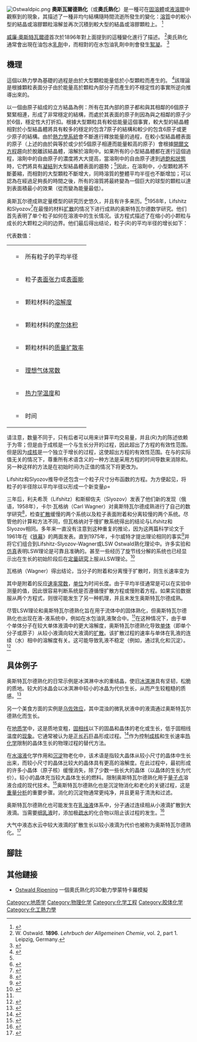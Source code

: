 [[File:Ostwaldpic.png|right]] '''奧斯瓦爾德熟化'''（或'''奧氏熟化'''）是一種可在[[固溶體|固溶體]]或[[溶胶|液溶膠]]中觀察到的現象，其描述了一種非均勻結構隨時間流逝所發生的變化：[[溶質|溶質]]中的較小型的結晶或溶膠顆粒溶解並再次沉積到較大型的結晶或溶膠顆粒上。 <ref>{{GoldBookRef | title = Ostwald ripening | file = O04348.html}}</ref>

[[威廉·奥斯特瓦尔德|威廉·奧斯特瓦爾德]]首次於1896年對上面提到的這種變化進行了描述。 <ref>W. Ostwald. '''1896'''. ''Lehrbuch der Allgemeinen Chemie'', vol. 2, part 1. Leipzig, Germany.</ref>奧氏熟化通常會出現在油包水[[乳劑|乳劑]]中，而相對的在水包油乳劑中則會發生[[絮凝|絮凝]]。 <ref name="Hubbard 2004 4230">{{cite book
  | last = Hubbard
  | first = Arthur T.
  | title = Encyclopedia of Surface and Colloid Science
  | publisher = CRC Press
  | year = 2004
  | url = http://books.google.com/?id=vnb2X7Q8_cYC&pg=PA4230&lpg=PA4230&dq=ostwald+ripening+emulsion+polymerization
  | accessdate = 2007-11-13
  | isbn = 0824707591
  | page = 4230 }}</ref>

==機理==
這個以熱力學為基礎的過程是由於大型顆粒能量低於小型顆粒而產生的。 <ref name="GandC">{{cite book|last=Ratke|first=Lorenz|coauthors=Voorhees, Peter W.|title=Growth and Coarsening: Ostwald Ripening in Material Processing|publisher=Springer|year=2002|url=http://books.google.com/?id=baKRnEuSBXkC&dq=ostwald+ripening&printsec=frontcover|accessdate=2007-11-15|pages=117–118|isbn=3540425632|location=}}</ref>該理論是根據顆粒表面分子由於能量高於顆粒內部分子而產生的不穩定性的事實所逆向推導出來的。

以一個由原子組成的立方結晶為例：所有在其內部的原子都和與其相鄰的6個原子緊緊相連，形成了非常穩定的結構，而處於其表面的原子則因為與之相鄰的原子少於6個，穩定性大打折扣。根據大型顆粒具有較低能量這個事實，較大型的結晶體相對於小型結晶體將具有較多的穩定的包含7原子的結構和較少的包含6原子或更少原子的結構。由於[[熱力學系統|熱力學系統]]會不斷進行釋放能量的過程，在較小型結晶體表面的原子（上述的由於與等於或少於5個原子相連而能量較高的原子）會根據[[開爾文方程|開爾文方程]]趨向於脫離該結晶體，溶解於溶劑中。如果所有的小型結晶體都在進行這個過程，溶劑中的自由原子的濃度將大大提高，當溶劑中的自由原子達到[[過飽和溶液|過飽和狀態]]時，它們將具有[[凝結|凝結]]到大型結晶體表面的趨勢；<ref name="GandC" />因此，在溶劑中，小型顆粒將不斷萎縮，而相對的大型顆粒不斷增大，同時溶質的整體平均半徑也不斷增加；可以認為在經過足夠長的時間之後，所有的溶質將最終變為一個巨大的球型的顆粒以達到表面積最小的效果（從而變為能量最低）。

奥斯瓦尔德成熟定量模型的研究历史悠久，并且有许多来历。<ref>{{cite journal|title=Review Progress in Ostwald ripening theories and their applications to nickel-base superalloys Part I: Ostwald ripening theories|author=Baldan, A.|journal=Journal of Materials Science|issue=11|doi=10.1023/A:1015388912729|year=2002|volume=37|pages=2171–2202|bibcode=2002JMatS..37.2171B}}</ref>1958年，Lifshitz和Slyozov<ref>{{cite journal|title=The Kinetics of Precipitation from Supersaturated Solid Solutions|journal=Journal of Physics and Chemistry of Solids|issue=1–2|doi=10.1016/0022-3697(61)90054-3|year=1961|volume=19|pages=35–50|bibcode=1961JPCS...19...35L|author1=Lifshitz, I.M.|author2=Slyozov, V.V.}}</ref>在最慢的材料[[扩散作用|扩散]]的情况下进行成熟的奥斯特瓦尔德数学研究。他们首先表明了单个粒子如何在溶液中的生长情况。该方程式描述了在缩小的小颗粒与成长的大颗粒之间的边界。他们最后得出结论，粒子⟨R⟩的平均半径的增长如下：

{{Math|<math>\langle R \rangle ^3 - \langle R \rangle _0 ^3 = \frac {8 \gamma c_{\infty}v^2D} {9R_g T} t </math>}}

代表数值：
{| class="wikitable"
|{{Math|<math> \langle R \rangle </math>}}
|=
|所有粒子的平均半径
|-
|{{Math|<math> \gamma </math>}}
|=
|粒子[[表面张力|表面张力]]或[[表面能|表面能]]
|-
|{{Math|<math> c_{\infty} </math>}}
|=
|颗粒材料的[[溶解性|溶解度]]
|-
|{{Math|<math> v </math>}}
|=
|颗粒材料的[[摩尔体积|摩尔体积]]
|-
|{{Math|<math> D </math>}}
|=
|颗粒材料的[[质量扩散率|质量扩散率]]
|-
|{{Math|<math> R_g </math>}}
|=
|[[氣體常數|理想气体常数]]
|-
|{{Math|<math> T </math>}}
|=
|[[热力学温度|热力学温度]]和
|-
|{{Math|<math> t </math>}}
|=
|时间
|}
请注意，数量{{Math|⟨R⟩<sup>3</sup>}}不同于{{Math|⟨R⟩<sup>3</sup>}}，只有后者可以用来计算平均交易量，并且⟨R⟩为{{Math|t<sup>1/3</sup>}}的陈述依赖于{{Math|⟨R⟩<sub>0</sub>}}为零；但是由于成核是一个与生长分开的过程，因此{{Math|⟨R⟩<sub>0</sub>}}超出了方程的有效性范围。但是因为[[成核|成核]]是一个独立于增长的过程，这使{{Math|⟨R⟩<sub>0</sub>}}超出方程的有效性范围。在与{{Math|⟨R⟩<sub>0</sub>}}的实际值无关的情况下，尊重所有术语含义的一种方法是采用方程的时间导数来消除{{Math|⟨R⟩<sub>0</sub>}}和{{Math|t}}。另一种这样的方法是在初始时间i为正值的情况下将{{Math|⟨R⟩<sub>0</sub>}}更改为{{Math|⟨R⟩<sub>i</sub>}}。

Lifshitz和Slyozov推导中还包含一个粒子尺寸分布函数{{Math|f(R, t)}}的方程。为方便起见，将粒子的半径除以平均半径以形成一个新变量ρ={{Math|R(⟨R⟩)<sup>−1</sup>}}

{{Math|<math> f(R,t) = \frac {4}{9} \rho^2 \left(\frac {3}{3+\rho}\right)^\frac {7}{3} \left(\frac {1.5} {1.5 - \rho}\right)^\frac {11}{3} \exp \left(- \frac {1.5}{1.5 - \rho}\right),         \rho < 1.5 </math>}}

三年后，利夫希茨（Lifshitz）和斯柳佐夫（Slyozov）发表了他们新的发现（俄语，1958年），卡尔·瓦格纳（Carl Wagner）对奥斯特瓦尔德成熟进行了自己的数学研究<ref>{{cite journal|title=Theorie der Alterung von Niederschlägen durch Umlösen (Ostwald-Reifung)|author=Wagner, C.|url=http://onlinelibrary.wiley.com/doi/10.1002/bbpc.19610650704/abstract|journal=Zeitschrift für Elektrochemie|issue=7|doi=10.1002/bbpc.19610650704|doi-broken-date=2021-01-14|year=1961|volume=65|pages=581–591|trans-title=Theory of the aging of precipitates by dissolution-reprecipitation (Ostwald ripening)|access-date=2021-05-02|archive-date=2017-07-29|archive-url=https://web.archive.org/web/20170729190251/http://onlinelibrary.wiley.com/doi/10.1002/bbpc.19610650704/abstract|dead-url=no}}</ref>，检查[[扩散作用|扩散]]缓慢的两个系统以及粒子表面附着和分离较慢的两个系统。尽管他的计算和方法不同，但瓦格纳对于慢扩散系统得出的结论与Lifshitz和Slyozov相同。多年来一直没有注意到这种重复的推论，因为这两篇科学论文于1961年在《[[铁幕|铁幕]]》的两面发表。直到1975年，卡尔威特才提出理论相同的事实<ref>{{cite journal|title=Ostwald Ripening of Precipitates|author=Kahlweit, M.|journal=Advances in Colloid and Interface Science|issue=1|doi=10.1016/0001-8686(75)85001-9|year=1975|volume=5|pages=1–35}}</ref>并将它们组合到Lifshitz-Slyozov-Wagner或LSW Ostwald熟化理论中。许多实验和[[仿真|仿真]]表明LSW理论是可靠且准确的。甚至一些经历了旋节线分解的系统也已经显示出在生长的初始阶段后在[[定量研究|定量研究]]上服从LSW理论。<ref>{{cite journal|title=Diffusion-driven phase separation of deeply quenched mixtures|journal=Physical Review E|issue=6|doi=10.1103/PhysRevE.58.7691|year=1998|volume=58|pages=7691–7699|bibcode=1998PhRvE..58.7691V|author3=Mauri, R.|author1=Vladimirova, N.|author2=Malagoli, A.}}</ref>

瓦格纳（Wagner）得出结论，当分子的附着和分离慢于扩散时，则生长速率变为

{{Math|<math> \langle R \rangle ^2 = \frac {64 \gamma c_{\infty} v^2 k_s} {81 R_g T} t </math>}}

其中{{Math|k<sub>s</sub>}}是附着的反应[[速率常数|速率常数]]，[[计量单位|单位]]为时间长度。由于平均半径通常是可以在实验中测量的值，因此很容易判断系统是否遵循慢扩散方程或慢附着方程。如果实验数据服从两个方程式，则很可能发生了另一种机理，并且未发生奥斯特瓦尔德成熟。

尽管LSW理论和奥斯特瓦尔德熟化旨在用于流体中的固体熟化，但奥斯特瓦尔德熟化也出现在液-液系统中，例如在水包油乳液聚合中。<ref name="Hubbard 2004 4230" />在这种情况下，由于单个单体分子在较大单体液滴中的更大溶解度，奥斯特瓦尔德熟化导致[[单体|单体]]（即单个分子或原子）从较小液滴向较大液滴的[[扩散作用|扩散]]。该扩散过程的速率与单体在乳液的连续（水）相中的溶解度有关。这可能导致乳液不稳定（例如，通过乳化和沉淀）。<ref>{{cite book|last=Branen|first=Alfred Larry|title=Food Additives|publisher=CRC Press|year=2002|url=https://books.google.com/books?id=K8urEPJvXNsC&q=ostwald+ripening+destabilization+emulsion&pg=PA724|isbn=978-0-8247-9343-2|page=724|access-date=2021-05-02|archive-date=2021-05-10|archive-url=https://web.archive.org/web/20210510214446/https://books.google.com/books?id=K8urEPJvXNsC&q=ostwald+ripening+destabilization+emulsion&pg=PA724|dead-url=no}}</ref>

== 具体例子 ==
奥斯特瓦尔德熟化的日常示例是冰淇淋中水的重结晶，使旧[[冰淇淋|冰淇淋]]具有坚韧，松脆的质地。较大的冰晶会以冰淇淋中较小的冰晶为代价生长，从而产生较粗糙的质感。<ref>{{cite book|last=Clark|first=Chris|title=The Science of Ice Cream|publisher=Royal Society of Chemistry|year=2004|pages=78–79|url=https://books.google.com/books?id=bKZ1oICZWywC&q=ice+cream+ostwald&pg=PA78|isbn=978-0-85404-629-4|access-date=2021-05-02|archive-date=2021-05-05|archive-url=https://web.archive.org/web/20210505050306/https://books.google.com/books?id=bKZ1oICZWywC&q=ice+cream+ostwald&pg=PA78|dead-url=no}}</ref>

另一个美食方面的实例是[[乌佐效应|乌佐效应]]，其中混浊的微乳状液中的液滴通过奥斯特瓦尔德熟化而生长。

在[[地质学|地质学]]中，这是质地变粗，[[固相線|固相线]]以下的固晶和晶体的老化或生长，低于固相线温度的[[現象|现象]]。它通常被认为是[[正長石|正长石]]巨晶形成过程。<ref>{{cite journal|title=Using Quantitative Textural Analysis to Understand the Emplacement of Shallow-Level Rhyolitic Laccoliths—a Case Study from the Halle Volcanic Complex, Germany|last=Mock|first=A.|journal=Journal of Petrology|issue=5|doi=10.1093/petrology/44.5.833|year=2003|volume=44|pages=833–849|bibcode=2003JPet...44..833M}}</ref>作为控制[[成核|成核]]和生长速率[[热化学|热化学]]限制的晶体生长的物理过程的替代方法。

在[[水溶液|水溶液]]化学作用和[[沉淀|沉淀]]物老化中，该术语是指较大晶体从较小尺寸的晶体中生长出来，而较小尺寸的晶体比较大的晶体具有更高的溶解度。在此过程中，最初形成的许多小晶体（原子核）缓慢消失，除了少数一些长大的晶体（以晶体的生长为代价）。较小的晶体充当较大晶体生长的燃料。限制奥斯特瓦尔德熟化用于[[量子点|量子点]]溶液合成的现代技术。<ref>{{cite journal|title=Ostwald ripening of quantum-dot nanostructures|first1=R.D.|last2=Gudyma|first2=Yu. V.|date=December 2001|journal=Semiconductors|issue=12|doi=10.1134/1.1427975|volume=35|pages=1378–1382|bibcode=2001Semic..35.1378V|last3=Yarema|first3=S. V.|last1=Vengrenovich}}</ref>奥斯特瓦尔德熟化也是沉淀物消化和老化的关键过程，这是[[重量分析法|重量分析]]的重要步骤。消化的沉淀物通常更纯净，并且更易于清洗和过滤。

奥斯特瓦尔德熟化也可能发生在[[乳浊液|乳浊液]]体系中，分子通过连续相从小液滴扩散到大液滴。当需要[[细乳液|细乳液]]时，添加极[[疏水性|疏水]]的化合物以阻止该过程的发生。<ref>{{Cite journal|title=Inhibition of Ostwald Ripening in Model Beverage Emulsions by Addition of Poorly Water Soluble Triglyceride Oils|first1=David Julian|last2=Henson|first2=Lulu|date=2012|journal=Journal of Food Science|issue=1|doi=10.1111/j.1750-3841.2011.02484.x|volume=77|pages=C33–C38|language=en|issn=1750-3841|pmid=22133014|last3=Popplewell|first3=L. Michael|last4=Decker|first4=Eric Andrew|last5=Choi|first5=Seung Jun|last1=McClements}}</ref>

大气中液态水云中较大液滴的扩散生长以较小液滴为代价也被称为奥斯特瓦尔德熟化。<ref>{{cite journal|title=How important is the spectral ripening effect in stratiform boundary layer clouds? Studies using simple trajectory analysis|first1=R.|last2=Irons|first2=S.|journal=Journal of the Atmospheric Sciences|issue=18|doi=10.1175/1520-0469(2002)059<2681:HIITSR>2.0.CO;2|year=2002|volume=59|pages=2681–2693|last3=Jonas|first3=P. R.|last1=Wood}}</ref>

==腳註==
{{Reflist}}

==其他鏈接==
* [http://www.roentzsch.org/OR/index.html Ostwald Ripening] {{Wayback|url=http://www.roentzsch.org/OR/index.html |date=20200128082233 }}一個奧氏熟化的3D動力學蒙特卡羅模擬

[[Category:地质学|Category:地质学]]
[[Category:物理化学|Category:物理化学]]
[[Category:化学工程|Category:化学工程]]
[[Category:胶体化学|Category:胶体化学]]
[[Category:化工熱力學|Category:化工熱力學]]